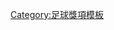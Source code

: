 {{Navbox
|name = 弗里茨·瓦尔特奖U18
|title=[[弗里茨·瓦尔特奖|弗里茨·瓦尔特奖（U18组）]]
|state = {{{state|autocollapse}}}
|listclass = hlist
|nowrapitems = yes
|titlestyle = background:#FFD700
|group1style = background:#FFD700
|group2style = background:silver
|group3style = background:#cc9966
|belowstyle = background:#FFD700
|group1 = 金奖
|list1 =  
* 2005：{{le|马克-安德烈·克鲁斯卡|Marc-André Kruska|克鲁斯卡}}
* 2006：{{le|谢尔盖·叶夫柳什金|Sergej Evljuskin|叶夫柳什金}}
* 2007：[[馬爾科·馬林 (足球運動員)|-{zh-hans:马林;zh-hk:馬連;zh-tw:馬林;}-]]
* 2008：[[托尼·克罗斯|T·-{zh-hans:克罗斯;zh-hk:卻奧斯;zh-tw:克羅斯;}-]]
* 2009：{{le|马尔科·特拉齐诺|Marco Terrazzino|特拉齐诺}}
* 2010：[[马里奥·格策|-{zh-hans:格策;zh-hk:葛斯;zh-tw:格策}-]]
* 2011：[[尤利安·德拉克斯勒|-{zh-hans:德拉克斯勒;zh-hk:達斯拿;zh-tw:德拉克斯勒}-]]
* 2012：[[马蒂亚斯·金特尔|-{zh-hans:金特尔;zh-hk:真達;zh-tw:金特}-]]
* 2013：[[凯文·阿克波古马|-{zh-hans:阿克波古马;zh-hk:阿克普古馬;zh-tw:阿克波古馬;}-]]
* 2014：[[尤利安·布蘭特|-{zh-hans:布兰特;zh-hk:白蘭特;zh-tw:布蘭特;}-]]
|group2 = 银奖
|list2 = 
* 2005：{{le|泽伦·哈尔法|Sören Halfar|哈尔法}}
* 2006：{{le|亚历山大·埃伯莱因|Alexander Eberlein|埃伯莱因}}
* 2007：[[馬克西姆·舒波-莫廷|-{zh-hans:舒波-莫廷;zh-hk:祖普-莫亭;zh-tw:舒波-莫廷;}-]]
* 2008：[[塞巴斯蒂安·魯迪|鲁迪]]
* 2009：{{le|泽伦·贝特拉姆|Sören Bertram|贝特拉姆}}
* 2010：{{le|赖因霍尔德·雅博|Reinhold Yabo|雅博}}
* 2011：[[松尼·基特爾|-{zh-cn:基特尔;zh-hk:傑圖;zh-tw:基特爾;}-]]
* 2012：[[托馬斯·普萊德爾|-{zh-hans:普莱德尔;zh-hk:柏拉度;zh-tw:普萊德爾;}-]]
* 2013：[[約書亞·基米希|-{zh-hans:基米希;zh-hk:甘美治;zh-tw:基米希;}-]]
* 2014：[[列文·奥楚納利|-{zh-hans:厄兹图纳勒;zh-hk:奧斯杜拿利;zh-tw:奧楚納利}-]]
|group3 = 铜奖
|list3 = 
* 2005：[[奇雲-派斯·保定|K·-{zh-hans:博阿滕;zh-hk:保定;zh-tw:博阿騰;}-]]
* 2006：{{le|若泽-阿莱士·伊肯|José-Alex Ikeng|伊肯}}
* 2007：[[斯特凡·賴納茨|-{zh-hans:赖纳茨;zh-tw:賴納茨;zh-hk:連拿斯;}-]]
* 2008：{{le|里夏德·苏库塔-帕苏|Richard Sukuta-Pasu|苏库塔-帕苏}}
* 2009：[[菲利克斯·克羅斯|F·-{zh-hans:克罗斯;zh-hk:卻奧斯;zh-tw:克羅斯;}-]]
* 2010：{{le|馬蒂亞斯·齊默曼|Matthias Zimmermann (footballer, born 1992)|-{zh-cn:齐默曼;zh-hk:森馬文;zh-tw:齊默曼;}-}}
* 2011：{{le|马库斯·门德勒|Markus Mendler|门德勒}}
* 2012：[[多米尼克·科爾|-{zh-cn:科尔;zh-hk:哥亞;zh-tw:科爾;}-]]
* 2013：{{le|安东尼·西雷|Anthony Syhre|西雷}}
* 2014：{{le|约纳斯·弗伦巴赫|Jonas Föhrenbach|弗伦巴赫}}
|below = 
}}<noinclude>
{{collapsible option}}
[[Category:足球獎項模板]]
</noinclude>